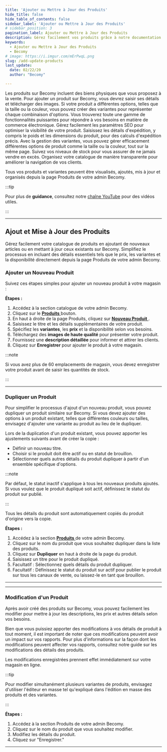 ```yaml
---
title: 'Ajouter ou Mettre à Jour des Produits'
hide_title: false
hide_table_of_contents: false
sidebar_label: 'Ajouter ou Mettre à Jour des Produits'
# sidebar_position: 3
pagination_label: Ajouter ou Mettre à Jour des Produits
description: Gérez facilement vos produits grâce à notre documentation. Apprenez à ajouter et mettre à jour de manière transparente pour un processus simplifié. Rehaussez votre gestion de produits dès maintenant !
keywords:
  - Ajouter ou Mettre à Jour des Produits
  - Becomy
# image: https://i.imgur.com/mErPwqL.png
slug: /add-update-products
last_update:
  date: 02/22/20
  author: "Becomy"

---
```



Les produits sur Becomy incluent des biens physiques que vous proposez à la vente. Pour ajouter un produit sur Becomy, vous devrez saisir ses détails et télécharger des images. Si votre produit a différentes options, telles que la taille ou la couleur, vous pouvez créer des variantes pour représenter chaque combinaison d'options. Vous trouverez toute une gamme de fonctionnalités puissantes pour répondre à vos besoins en matière de commerce électronique. Gérez facilement les paramètres SEO pour optimiser la visibilité de votre produit. Saisissez les détails d'expédition, y compris le poids et les dimensions du produit, pour des calculs d'expédition précis. Avec la gestion des variantes, vous pouvez gérer efficacement différentes options de produit comme la taille ou la couleur, tout sur la même page. Suivez vos niveaux de stock pour vous assurer de ne jamais vendre en excès. Organisez votre catalogue de manière transparente pour améliorer la navigation de vos clients.

Tous vos produits et variantes peuvent être visualisés, ajoutés, mis à jour et organisés depuis la page Produits de votre admin Becomy.


:::tip

Pour plus de **guidance**, consultez notre [chaîne YouTube](#) pour des vidéos utiles.

:::

<VideoPlayer url="https://sendspark.com/share/iss7h8g7otbmp592xqy1mufgja5og2ie"/>

---

## Ajout et Mise à Jour des Produits

Gérez facilement votre catalogue de produits en ajoutant de nouveaux articles ou en mettant à jour ceux existants sur Becomy. Simplifiez le processus en incluant des détails essentiels tels que le prix, les variantes et la disponibilité directement depuis la page Produits de votre admin Becomy.

### Ajouter un Nouveau Produit

Suivez ces étapes simples pour ajouter un nouveau produit à votre magasin :

**Étapes :**

1. Accédez à la section catalogue de votre admin Becomy.
2. Cliquez sur le [**Produits** <Icon icon="fa-solid fa-arrow-up-right-from-square" /> ](https://becomystaging.com/admin/resources/products) bouton.
3. En haut à droite de la page Produits, cliquez sur [**Nouveau Produit** <Icon icon="fa-solid fa-arrow-up-right-from-square" /> ](https://becomystaging.com/admin/resources/products/new).
4. Saisissez le titre et les détails supplémentaires de votre produit.
5. Spécifiez les **variantes**, les **prix** et la disponibilité selon vos besoins.
6. Téléchargez des **images de haute qualité** pour présenter votre produit.
7. Fournissez une **description détaillée** pour informer et attirer les clients.
8. Cliquez sur **Enregistrer** pour ajouter le produit à votre magasin.



:::note

Si vous avez plus de 60 emplacements de magasin, vous devez enregistrer votre produit avant de saisir les quantités de stock.

:::

---


### Dupliquer un Produit

Pour simplifier le processus d'ajout d'un nouveau produit, vous pouvez dupliquer un produit similaire sur Becomy. Si vous devez ajouter des options à un produit existant, telles que différentes couleurs ou tailles, envisagez d'ajouter une variante au produit au lieu de le dupliquer.

Lors de la duplication d'un produit existant, vous pouvez apporter les ajustements suivants avant de créer la copie :
- Définir un nouveau titre.
- Choisir si le produit doit être actif ou en statut de brouillon.
- Sélectionner quels autres détails du produit dupliquer à partir d'un ensemble spécifique d'options.


:::note

Par défaut, le statut inactif s'applique à tous les nouveaux produits ajoutés. Si vous voulez que le produit dupliqué soit actif, définissez le statut du produit sur publié.

:::

Tous les détails du produit sont automatiquement copiés du produit d'origine vers la copie.

**Étapes :**

1. Accédez à la section [**Produits** <Icon icon="fa-solid fa-arrow-up-right-from-square" /> ](https://becomystaging.com/admin/resources/products) de votre admin Becomy.
2. Cliquez sur le nom du produit que vous souhaitez dupliquer dans la liste des produits.
3. Cliquez sur **Dupliquer** en haut à droite de la page du produit.
4. Saisissez un titre pour le produit dupliqué.
5. Facultatif : Sélectionnez quels détails du produit dupliquer.
6. Facultatif : Définissez le statut du produit sur actif pour publier le produit sur tous les canaux de vente, ou laissez-le en tant que brouillon.


---

---

### Modification d'un Produit

Après avoir créé des produits sur Becomy, vous pouvez facilement les modifier pour mettre à jour les descriptions, les prix et autres détails selon vos besoins.

Bien que vous puissiez apporter des modifications à vos détails de produit à tout moment, il est important de noter que ces modifications peuvent avoir un impact sur vos rapports. Pour plus d'informations sur la façon dont les modifications peuvent affecter vos rapports, consultez notre guide sur les modifications des détails des produits.

Les modifications enregistrées prennent effet immédiatement sur votre magasin en ligne.

:::tip

Pour modifier simultanément plusieurs variantes de produits, envisagez d'utiliser l'éditeur en masse tel qu'expliqué dans l'édition en masse des produits et des variantes.

:::

**Étapes :**

1. Accédez à la section Produits de votre admin Becomy.
2. Cliquez sur le nom du produit que vous souhaitez modifier.
3. Modifiez les détails du produit.
4. Cliquez sur "Enregistrer."

---
